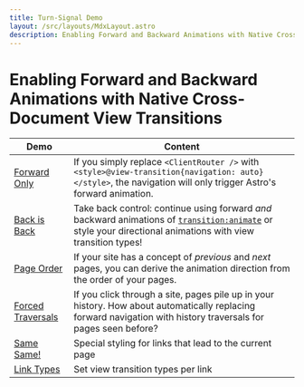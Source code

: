 ```yaml
---
title: Turn-Signal Demo
layout: /src/layouts/MdxLayout.astro
description: Enabling Forward and Backward Animations with Native Cross-Document View Transitions
---
```

<h1>Enabling Forward and Backward Animations with Native Cross-Document View Transitions</h1>

|Demo|Content|
|---|---|
|[Forward Only](/signal-demo/forwardOnly/blog/)|If you simply replace `<ClientRouter />` with `<style>@view-transition{navigation: auto}</style>`, the navigation will only trigger Astro's forward animation.|
|[Back is Back](/signal-demo/multipleDirections/blog/)|Take back control: continue using forward _and_ backward animations of [`transition:animate`](https://docs.astro.build/en/guides/view-transitions/#built-in-animation-directives) or style your directional animations with view transition types!|
|[Page Order](/signal-demo/pageOrder/blog/)|If your site has a concept of _previous_ and _next_ pages, you can derive the animation direction from the order of your pages.|
|[Forced Traversals](/signal-demo/forcedTraversal/blog/)|If you click through a site, pages pile up in your history. How about automatically replacing forward navigation with history traversals for pages seen before?|
|[Same Same!](/signal-demo/same/blog/)|Special styling for links that lead to the current page|
|[Link Types](/signal-demo/link-types/blog/)|Set view transition types per link|

